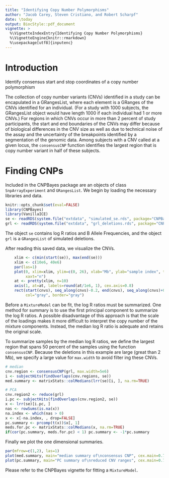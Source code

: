 ```yaml
---
title: "Identifying Copy Number Polymorphisms"
author: "Jacob Carey, Steven Cristiano, and Robert Scharpf"
date: \today
output: BiocStyle::pdf_document
vignette: >
  %\VignetteIndexEntry{Identifying Copy Number Polymorphisms}
  %\VignetteEngine{knitr::rmarkdown}
  %\usepackage[utf8]{inputenc} 
---
```


# Introduction

Identify consensus start and stop coordinates of a copy number
polymorphism

The collection of copy number variants (CNVs) identified in a study
can be encapulated in a GRangesList, where each element is a GRanges
of the CNVs identified for an individual.  (For a study with 1000
subjects, the GRangesList object would have length 1000 if each
individual had 1 or more CNVs.)  For regions in which CNVs occur in
more than 2 percent of study participants, the start and end
boundaries of the CNVs may differ because of biological differences in
the CNV size as well as due to technical noise of the assay and the
uncertainty of the breakpoints identified by a segmentation of the
genomic data.  Among subjects with a CNV called at a given locus, the
`consensusCNP` function identifies the largest region that is copy
number variant in half of these subjects.

# Finding CNPs
Included in the CNPBayes package are an objects of class `SnpArrayExperiment`
and `GRangesList`. We begin by loading the necessary libraries and data.

```r
knitr::opts_chunk$set(eval=FALSE)
library(CNPBayes)
library(VanillaICE)
se <- readRDS(system.file("extdata", "simulated_se.rds", package="CNPBayes"))
grl <- readRDS(system.file("extdata", "grl_deletions.rds", package="CNPBayes"))
```

The object `se` contains log R ratios and B Allele Frequencies, and the object
`grl` is a `GRangesList` of simulated deletions. 

After reading this saved data, we visualize the CNVs.

```r
    xlim <- c(min(start(se)), max(end(se)))
    xlim <- c(10e6, 40e6)
    par(las=1)
    plot(0, xlim=xlim, ylim=c(0, 26), xlab="Mb", ylab="sample index", type="n",
         xaxt="n")
    at <- pretty(xlim, n=10)
    axis(1, at=at, labels=round(at/1e6, 1), cex.axis=0.8)
    rect(start(cnvs), seq_along(cnvs)-0.2, end(cnvs), seq_along(cnvs)+0.2,
         col="gray", border="gray")
```

Before a `MixtureModel` can be fit, the log R ratios must be summarized. One
method for summary is to use the first principal component to summarize the log
R ratios. A possible disadvantage of this approach is that the scale of the
loadings makes it more difficult to interpret the copy number of the mixture
components. Instead, the median log R ratio is adequate and retains the
original scale.

To summarize samples by the median log R ratios, we define the largest region
that spans 50 percent of the samples using the function `consensusCNP`. Because
the deletions in this example are large (great than 2 Mb), we specify a large
value for `max.width` to avoid filter ing these CNVs.

```r
# median
cnv.region <- consensusCNP(grl, max.width=5e6)
i <- subjectHits(findOverlaps(cnv.regions, se))
med.summary <- matrixStats::colMedians(lrr(se)[i, ], na.rm=TRUE)

# PCA
cnv.region2 <- reduce(grl)
i.pc <- subjectHits(findOverlaps(cnv.region2, se))
x <- lrr(se)[i.pc, ]
nas <- rowSums(is.na(x))
na.index <- which(nas > 0)
x <- x[-na.index, , drop=FALSE]
pc.summary <- prcomp(t(x))$x[, 1]
meds.for.pc <- matrixStats::colMedians(x, na.rm=TRUE)
if(cor(pc.summary, meds.for.pc) < 1) pc.summary <- -1*pc.summary
```

Finally we plot the one dimensional summaries.

```r
par(mfrow=c(1,2), las=1)
plot(med.summary, main="median summary of\nconsensus CNP", cex.main=0.7, pch=20)
plot(pc.summary, main="PC summary of\nreduced CNV ranges", cex.main=0.7, pch=20)
```

Please refer to the CNPBayes vignette for fitting a `MixtureModel`.

